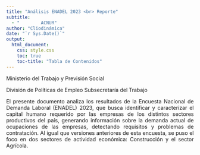 ```yaml
---
title: "Análisis ENADEL 2023 <br> Reporte"
subtitle: 
  - "        ACNUR"
author: "Cliodinámica"
date: "`r Sys.Date()`"
output: 
  html_document:
    css: style.css
    toc: true
    toc-title: "Tabla de Contenidos"
---
```



<style>
  p {
    text-align: justify;
  }
</style>


Ministerio del Trabajo y Previsión Social


División de Políticas de Empleo
Subsecretaría del Trabajo




El presente documento analiza los resultados de la Encuesta Nacional de Demanda Laboral (ENADEL) 2023, que busca identificar y caracterizar el capital humano requerido por las empresas de los distintos sectores productivos del país, generando información sobre la demanda actual de ocupaciones de las empresas, detectando requisitos y problemas de contratación. Al igual que versiones anteriores de esta encuesta, se puso el foco en dos sectores de actividad económica: Construcción y el sector Agrícola.